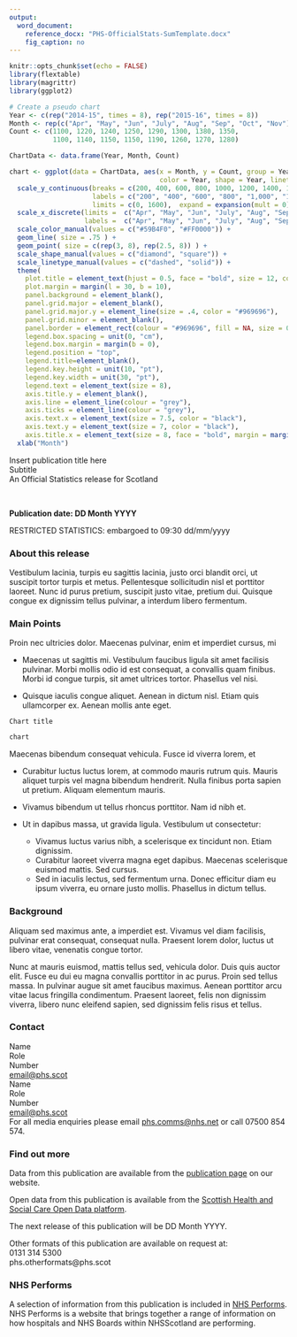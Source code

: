 ```yaml
---
output: 
  word_document:
    reference_docx: "PHS-OfficialStats-SumTemplate.docx"
    fig_caption: no
---
```



```r
knitr::opts_chunk$set(echo = FALSE)
library(flextable)
library(magrittr)
library(ggplot2)

# Create a pseudo chart
Year <- c(rep("2014-15", times = 8), rep("2015-16", times = 8))
Month <- rep(c("Apr", "May", "Jun", "July", "Aug", "Sep", "Oct", "Nov"), times = 2)
Count <- c(1100, 1220, 1240, 1250, 1290, 1300, 1380, 1350, 
           1100, 1140, 1150, 1150, 1190, 1260, 1270, 1280)

ChartData <- data.frame(Year, Month, Count)

chart <- ggplot(data = ChartData, aes(x = Month, y = Count, group = Year, 
                                      color = Year, shape = Year, linetype = Year)) +
  scale_y_continuous(breaks = c(200, 400, 600, 800, 1000, 1200, 1400, 1600), 
                     labels = c("200", "400", "600", "800", "1,000", "1,200", "1,400", "1,600"),
                     limits = c(0, 1600),  expand = expansion(mult = 0)) +
  scale_x_discrete(limits =  c("Apr", "May", "Jun", "July", "Aug", "Sep", "Oct", "Nov"),
                   labels =  c("Apr", "May", "Jun", "July", "Aug", "Sep", "Oct", "Nov"))  +
  scale_color_manual(values = c("#59B4F0", "#FF0000")) +
  geom_line( size = .75 ) + 
  geom_point( size = c(rep(3, 8), rep(2.5, 8)) ) +
  scale_shape_manual(values = c("diamond", "square")) +
  scale_linetype_manual(values = c("dashed", "solid")) + 
  theme(
    plot.title = element_text(hjust = 0.5, face = "bold", size = 12, colour = "#6C2383"),
    plot.margin = margin(l = 30, b = 10),
    panel.background = element_blank(),
    panel.grid.major = element_blank(), 
    panel.grid.major.y = element_line(size = .4, color = "#969696"), 
    panel.grid.minor = element_blank(),
    panel.border = element_rect(colour = "#969696", fill = NA, size = 0.75), 
    legend.box.spacing = unit(0, "cm"),
    legend.box.margin = margin(b = 0),
    legend.position = "top",
    legend.title=element_blank(),
    legend.key.height = unit(10, "pt"),
    legend.key.width = unit(30, "pt"),
    legend.text = element_text(size = 8),
    axis.title.y = element_blank(),
    axis.line = element_line(colour = "grey"),
    axis.ticks = element_line(colour = "grey"),
    axis.text.x = element_text(size = 7.5, color = "black"), 
    axis.text.y = element_text(size = 7, color = "black"),
    axis.title.x = element_text(size = 8, face = "bold", margin = margin(t = 10))) +
  xlab("Month")
```

<Div custom-style = "Publication Title">Insert publication title here</Div>
<Div custom-style = "Publication subtitle">Subtitle</Div>
<Div custom-style = "National stats">An Official Statistics release for Scotland</Div>

<br>

**Publication date: DD Month YYYY**

<Div custom-style = "RestrictedStats">RESTRICTED STATISTICS: embargoed to 09:30 dd/mm/yyyy</Div>

### About this release
Vestibulum lacinia, turpis eu sagittis lacinia, justo orci blandit orci, ut suscipit tortor turpis et metus. Pellentesque sollicitudin nisl et porttitor laoreet. Nunc id purus pretium, suscipit justo vitae, pretium dui. Quisque congue ex dignissim tellus pulvinar, a interdum libero fermentum.

### Main Points
Proin nec ultricies dolor. Maecenas pulvinar, enim et imperdiet cursus, mi

* Maecenas ut sagittis mi. Vestibulum faucibus ligula sit amet facilisis pulvinar. Morbi mollis odio id est consequat, a convallis quam finibus. Morbi id congue turpis, sit amet ultrices tortor. Phasellus vel nisi.

* Quisque iaculis congue aliquet. Aenean in dictum nisl. Etiam quis ullamcorper ex. Aenean mollis ante eget.

<Div custom-style = "Chart Title">`Chart title`</Div>
<Div custom-style = "Figure_Style">
```r
chart
```
</div>

Maecenas bibendum consequat vehicula. Fusce id viverra lorem, et

* Curabitur luctus luctus lorem, at commodo mauris rutrum quis. Mauris aliquet turpis vel magna bibendum hendrerit. Nulla finibus porta sapien ut pretium. Aliquam elementum mauris.

* Vivamus bibendum ut tellus rhoncus porttitor. Nam id nibh et.

* Ut in dapibus massa, ut gravida ligula. Vestibulum ut consectetur:
  + Vivamus luctus varius nibh, a scelerisque ex tincidunt non. Etiam dignissim.
  + Curabitur laoreet viverra magna eget dapibus. Maecenas scelerisque euismod mattis. Sed cursus.
  + Sed in iaculis lectus, sed fermentum urna. Donec efficitur diam eu ipsum viverra, eu ornare justo mollis. Phasellus in dictum tellus.

### Background
Aliquam sed maximus ante, a imperdiet est. Vivamus vel diam facilisis, pulvinar erat consequat, consequat nulla. Praesent lorem dolor, luctus ut libero vitae, venenatis congue tortor.

Nunc at mauris euismod, mattis tellus sed, vehicula dolor. Duis quis auctor elit. Fusce eu dui eu magna convallis porttitor in ac purus. Proin sed tellus massa. In pulvinar augue sit amet faucibus maximus. Aenean porttitor arcu vitae lacus fringilla condimentum. Praesent laoreet, felis non dignissim viverra, libero nunc eleifend sapien, sed dignissim felis risus et tellus.

### Contact
Name  
Role  
Number  
[email@phs.scot](mailto:email@phs.scot)  
Name  
Role  
Number  
[email@phs.scot](mailto:email@phs.scot)  
For all media enquiries please email [phs.comms@nhs.net](mailto:phs.comms@nhs.net) or call 07500 854 574.

### Find out more
Data from this publication are available from the [publication page]() on our website.

Open data from this publication is available from the [Scottish Health and Social Care Open Data platform](https://www.opendata.nhs.scot/).

The next release of this publication will be DD Month YYYY.

Other formats of this publication are available on request at:  
0131 314 5300  
phs.otherformats@phs.scot

### NHS Performs
A selection of information from this publication is included in [NHS Performs](http://www.nhsperforms.scot). NHS Performs is a website that brings together a range of information on how hospitals and NHS Boards within NHSScotland are performing.
